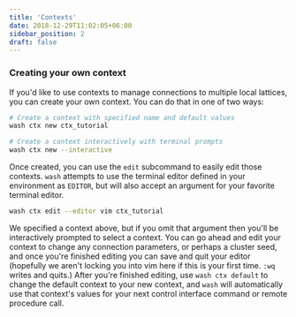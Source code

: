 ```yaml
---
title: 'Contexts'
date: 2018-12-29T11:02:05+06:00
sidebar_position: 2
draft: false
---
```



### Creating your own context

If you'd like to use contexts to manage connections to multiple local lattices, you can create your own context. You can do that in one of two ways:

```bash
# Create a context with specified name and default values
wash ctx new ctx_tutorial
```

```bash
# Create a context interactively with terminal prompts
wash ctx new --interactive
```

Once created, you can use the `edit` subcommand to easily edit those contexts. `wash` attempts to use the terminal editor defined in your environment as `EDITOR`, but will also accept an argument for your favorite terminal editor.

```bash
wash ctx edit --editor vim ctx_tutorial
```

We specified a context above, but if you omit that argument then you'll be interactively prompted to select a context. You can go ahead and edit your context to change any connection parameters, or perhaps a cluster seed, and once you're finished editing you can save and quit your editor (hopefully we aren't locking you into vim here if this is your first time. `:wq` writes and quits.) After you're finished editing, use `wash ctx default` to change the default context to your new context, and `wash` will automatically use that context's values for your next control interface command or remote procedure call.
